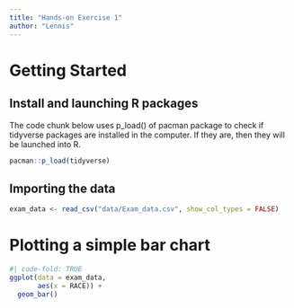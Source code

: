 ```yaml
---
title: "Hands-on Exercise 1"
author: "Lennis"
---
```


# Getting Started

## Install and launching R packages

The code chunk below uses p_load() of pacman package to check if tidyverse packages are installed in the computer. If they are, then they will be launched into R.

```r
pacman::p_load(tidyverse)
```

## Importing the data

```r
exam_data <- read_csv("data/Exam_data.csv", show_col_types = FALSE)
```

# Plotting a simple bar chart

```r
#| code-fold: TRUE
ggplot(data = exam_data,
       aes(x = RACE)) +
  geom_bar()
```
